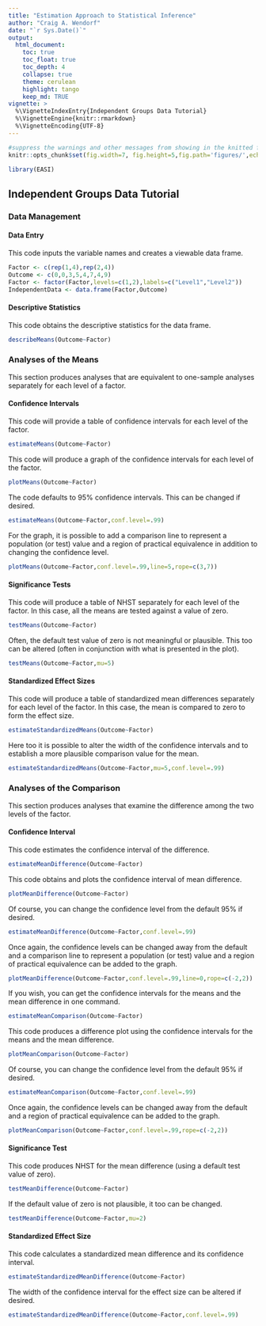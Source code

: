 ```yaml
---
title: "Estimation Approach to Statistical Inference"
author: "Craig A. Wendorf"
date: "`r Sys.Date()`"
output:
  html_document:
    toc: true
    toc_float: true
    toc_depth: 4
    collapse: true
    theme: cerulean
    highlight: tango
    keep_md: TRUE
vignette: >
  %\VignetteIndexEntry{Independent Groups Data Tutorial}
  %\VignetteEngine{knitr::rmarkdown}
  %\VignetteEncoding{UTF-8}
---
```


```r
#suppress the warnings and other messages from showing in the knitted file.
knitr::opts_chunk$set(fig.width=7, fig.height=5,fig.path='figures/',echo=TRUE,warning=FALSE,message=FALSE)
```

```r
library(EASI)
```

## Independent Groups Data Tutorial

### Data Management

#### Data Entry

This code inputs the variable names and creates a viewable data frame.
```r
Factor <- c(rep(1,4),rep(2,4))
Outcome <- c(0,0,3,5,4,7,4,9)
Factor <- factor(Factor,levels=c(1,2),labels=c("Level1","Level2"))
IndependentData <- data.frame(Factor,Outcome)
```

#### Descriptive Statistics

This code obtains the descriptive statistics for the data frame.
```r
describeMeans(Outcome~Factor)
```

### Analyses of the Means

This section produces analyses that are equivalent to one-sample analyses separately for each level of a factor.

#### Confidence Intervals

This code will provide a table of confidence intervals for each level of the factor.
```r
estimateMeans(Outcome~Factor)
```

This code will produce a graph of the confidence intervals for each level of the factor.
```r
plotMeans(Outcome~Factor)
```

The code defaults to 95% confidence intervals. This can be changed if desired.
```r
estimateMeans(Outcome~Factor,conf.level=.99)
```

For the graph, it is possible to add a comparison line to represent a population (or test) value and a region of practical equivalence in addition to changing the confidence level.
```r
plotMeans(Outcome~Factor,conf.level=.99,line=5,rope=c(3,7))
```

#### Significance Tests

This code will produce a table of NHST separately for each level of the factor. In this case, all the means are tested against a value of zero.
```r
testMeans(Outcome~Factor)
```

Often, the default test value of zero is not meaningful or plausible. This too can be altered (often in conjunction with what is presented in the plot).
```r
testMeans(Outcome~Factor,mu=5)
```

#### Standardized Effect Sizes

This code will produce a table of standardized mean differences separately for each level of the factor. In this case, the mean is compared to zero to form the effect size.
```r
estimateStandardizedMeans(Outcome~Factor)
```

Here too it is possible to alter the width of the confidence intervals and to establish a more plausible comparison value for the mean.
```r
estimateStandardizedMeans(Outcome~Factor,mu=5,conf.level=.99)
```

### Analyses of the Comparison

This section produces analyses that examine the difference among the two levels of the factor.

#### Confidence Interval

This code estimates the confidence interval of the difference.
```r
estimateMeanDifference(Outcome~Factor)
```

This code obtains and plots the confidence interval of mean difference.
```r
plotMeanDifference(Outcome~Factor)
```

Of course, you can change the confidence level from the default 95% if desired.
```r
estimateMeanDifference(Outcome~Factor,conf.level=.99)
```

Once again, the confidence levels can be changed away from the default and a comparison line to represent a population (or test) value and a region of practical equivalence can be added to the graph.
```r
plotMeanDifference(Outcome~Factor,conf.level=.99,line=0,rope=c(-2,2))
```

If you wish, you can get the confidence intervals for the means and the mean difference in one command.

```r
estimateMeanComparison(Outcome~Factor)
```

This code produces a difference plot using the confidence intervals for the means and the mean difference.

```r
plotMeanComparison(Outcome~Factor)
```

Of course, you can change the confidence level from the default 95% if desired.
```r
estimateMeanComparison(Outcome~Factor,conf.level=.99)
```

Once again, the confidence levels can be changed away from the default and a region of practical equivalence can be added to the graph.
```r
plotMeanComparison(Outcome~Factor,conf.level=.99,rope=c(-2,2))
```

#### Significance Test

This code produces NHST for the mean difference (using a default test value of zero).
```r
testMeanDifference(Outcome~Factor)
```

If the default value of zero is not plausible, it too can be changed.
```r
testMeanDifference(Outcome~Factor,mu=2)
```

#### Standardized Effect Size

This code calculates a standardized mean difference and its confidence interval.
```r
estimateStandardizedMeanDifference(Outcome~Factor)
```

The width of the confidence interval for the effect size can be altered if desired.
```r
estimateStandardizedMeanDifference(Outcome~Factor,conf.level=.99)
```
